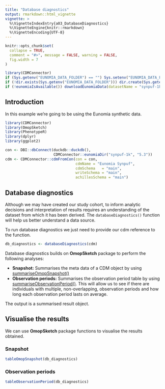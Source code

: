 ```yaml
---
title: "Database diagnostics"
output: rmarkdown::html_vignette
vignette: >
  %\VignetteIndexEntry{a03_DatabaseDiagnostics}
  %\VignetteEngine{knitr::rmarkdown}
  %\VignetteEncoding{UTF-8}
---
```


```r
knitr::opts_chunk$set(
  collapse = TRUE,
  comment = "#>", message = FALSE, warning = FALSE,
  fig.width = 7
)

library(CDMConnector)
if (Sys.getenv("EUNOMIA_DATA_FOLDER") == "") Sys.setenv("EUNOMIA_DATA_FOLDER" = tempdir())
if (!dir.exists(Sys.getenv("EUNOMIA_DATA_FOLDER"))) dir.create(Sys.getenv("EUNOMIA_DATA_FOLDER"))
if (!eunomiaIsAvailable()) downloadEunomiaData(datasetName = "synpuf-1k")
```

## Introduction
In this example we're going to be using the Eunomia synthetic data. 

```r
library(CDMConnector)
library(OmopSketch)
library(PhenotypeR)
library(dplyr)
library(ggplot2)

con <- DBI::dbConnect(duckdb::duckdb(), 
                      CDMConnector::eunomiaDir("synpuf-1k", "5.3"))
cdm <- CDMConnector::cdmFromCon(con = con, 
                                cdmName = "Eunomia Synpuf",
                                cdmSchema   = "main",
                                writeSchema = "main", 
                                achillesSchema = "main")
```

## Database diagnostics

Although we may have created our study cohort, to inform analytic decisions and interpretation of results requires an understanding of the dataset from which it has been derived. The `databaseDiagnostics()` function will help us better understand a data source. 

To run database diagnostics we just need to provide our cdm reference to the function.

```r
db_diagnostics <- databaseDiagnostics(cdm)
```
Database diagnostics builds on **OmopSketch** package to perform the following analyses:

-   **Snapshot:** Summarises the meta data of a CDM object by using [summariseOmopSnapshot()](https://ohdsi.github.io/OmopSketch/reference/summariseOmopSnapshot.html)
-   **Observation periods:** Summarises the observation period table by using [summariseObservationPeriod()](https://ohdsi.github.io/OmopSketch/reference/summariseObservationPeriod.html). This will allow us to see if there are individuals with multiple, non-overlapping, observation periods and how long each observation period lasts on average.

The output is a summarised result object.

## Visualise the results
We can use **OmopSketch** package functions to visualise the results obtained.

### Snapshot
```r
tableOmopSnapshot(db_diagnostics)
```

### Observation periods

```r
tableObservationPeriod(db_diagnostics)
```
